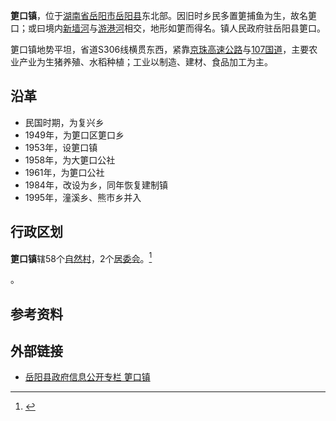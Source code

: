 {{中国乡级行政区|43/06/21/107/000
| 政府驻地 = 筻口
| 总面积 = 138.33[[平方公里|平方公里]]
| 总人口 = 5.78万
| 邮政编码 = 414113
| 电话区号 = 730
| 镇党委书记 = 任浩
| 镇长 = 余新波
}}

'''筻口镇'''，位于[[湖南省|湖南省]][[岳阳市|岳阳市]][[岳阳县|岳阳县]]东北部。因旧时乡民多置筻捕鱼为生，故名筻口；或曰境内[[新墙河|新墙河]]与[[游港河|游港河]]相交，地形如筻而得名。镇人民政府驻岳阳县筻口。

筻口镇地势平坦，省道S306线横贯东西，紧靠[[京珠高速公路|京珠高速公路]]与[[107国道|107国道]]，主要农业产业为生猪养殖、水稻种植；工业以制造、建材、食品加工为主。

==沿革==
*民国时期，为复兴乡
*1949年，为筻口区筻口乡
*1953年，设筻口镇
*1958年，为大筻口公社
*1961年，为筻口公社
*1984年，改设为乡，同年恢复建制镇
*1995年，潼溪乡、熊市乡并入

==行政区划==
'''筻口镇'''辖58个[[自然村|自然村]]，2个[[居委会|居委会]]。<ref>{{PRC admin/ref sgc|43/06/21/107/000}}</ref>

{{PRC admin/children|43/06/21/107/000}}。

== 参考资料 ==
{{reflist}}

==外部链接==
*[https://web.archive.org/web/20160304185308/http://www.yyx.gov.cn/xzsm_Show.asp?menuitem=%E6%94%BF%E5%8A%A1%E5%85%AC%E5%BC%80&ArticleID=232 岳阳县政府信息公开专栏 筻口镇]

{{PRC admin/navcat|43/06/21/107/000}}